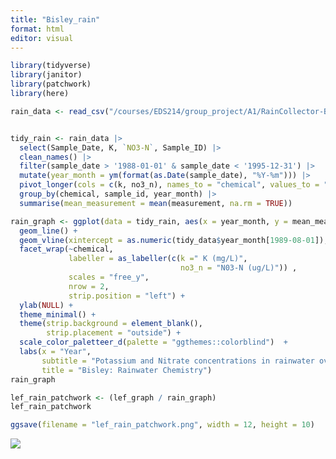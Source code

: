```yaml
---
title: "Bisley_rain"
format: html
editor: visual
---
```


```r
library(tidyverse)
library(janitor)
library(patchwork)
library(here)
```

```r

rain_data <- read_csv("/courses/EDS214/group_project/A1/RainCollector-Bisley2.csv") 
```

```r

```

```r
tidy_rain <- rain_data |>
  select(Sample_Date, K, `NO3-N`, Sample_ID) |> 
  clean_names() |> 
  filter(sample_date > '1988-01-01' & sample_date < '1995-12-31') |>  
  mutate(year_month = ym(format(as.Date(sample_date), "%Y-%m"))) |> 
  pivot_longer(cols = c(k, no3_n), names_to = "chemical", values_to = "measurement") |>  
  group_by(chemical, sample_id, year_month) |> 
  summarise(mean_measurement = mean(measurement, na.rm = TRUE))
```

```r
rain_graph <- ggplot(data = tidy_rain, aes(x = year_month, y = mean_measurement)) +
  geom_line() +
  geom_vline(xintercept = as.numeric(tidy_data$year_month[1989-08-01]), linetype = "dotted", color = "black") +
  facet_wrap(~chemical,
             labeller = as_labeller(c(k =" K (mg/L)",
                                      no3_n = "N03-N (ug/L)")) ,
             scales = "free_y", 
             nrow = 2,
             strip.position = "left") +
  ylab(NULL) +
  theme_minimal() +
  theme(strip.background = element_blank(),
        strip.placement = "outside") +
  scale_color_paletteer_d(palette = "ggthemes::colorblind")  +
  labs(x = "Year", 
       subtitle = "Potassium and Nitrate concentrations in rainwater over time", 
       title = "Bisley: Rainwater Chemistry")
rain_graph

```

```r
lef_rain_patchwork <- (lef_graph / rain_graph)
lef_rain_patchwork

ggsave(filename = "lef_rain_patchwork.png", width = 12, height = 10)
```

![](https://taylor.bren.ucsb.edu/s/19b47d4ef18d135774478/chunk_output/F3E83E8135774478/2DAEBEAC/c3ymoorq5rm76/000056.png)
